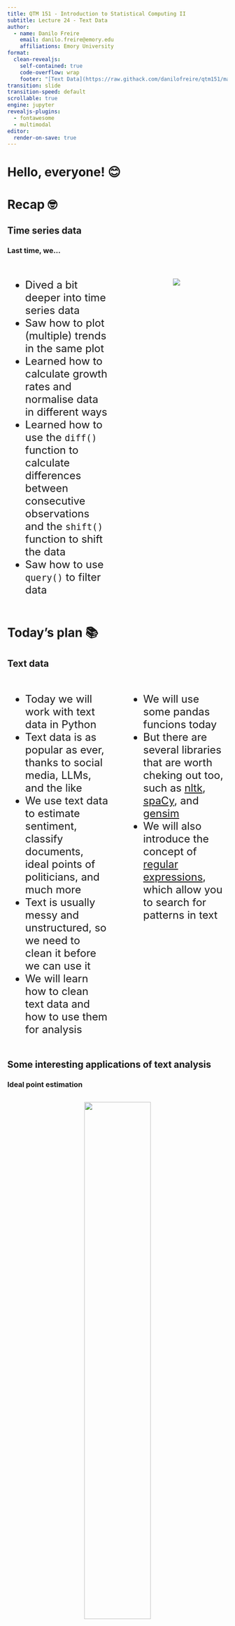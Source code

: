 ```yaml
---
title: QTM 151 - Introduction to Statistical Computing II
subtitle: Lecture 24 - Text Data
author:
  - name: Danilo Freire
    email: danilo.freire@emory.edu
    affiliations: Emory University
format:
  clean-revealjs:
    self-contained: true
    code-overflow: wrap
    footer: "[Text Data](https://raw.githack.com/danilofreire/qtm151/main/lectures/lecture-24/24-text-data.html)"
transition: slide
transition-speed: default
scrollable: true
engine: jupyter
revealjs-plugins:
  - fontawesome
  - multimodal
editor:
  render-on-save: true
---
```


# Hello, everyone! 😊 {background-color="#2d4563"} 

# Recap 🤓 {data-background="#2d4563"}

## Time series data
### Last time, we...

:::{style="margin-top: 30px; font-size: 24px;"}
:::{.columns}
:::{.column width="50%"}
- Dived a bit deeper into time series data
- Saw how to plot (multiple) trends in the same plot
- Learned how to calculate growth rates and normalise data in different ways
- Learned how to use the `diff()` function to calculate differences between consecutive observations and the `shift()` function to shift the data
- Saw how to use `query()` to filter data
:::

:::{.column width="50%"}
:::{style="text-align: center;"}
![](figures/gdp.jpg)
:::
:::
:::
:::

# Today's plan 📚 {data-background="#2d4563"}

## Text data

:::{style="margin-top: 30px; font-size: 24px;"}
:::{.columns}
:::{.column width="50%"}
- Today we will work with text data in Python
- Text data is as popular as ever, thanks to social media, LLMs, and the like
- We use text data to estimate sentiment, classify documents, ideal points of politicians, and much more
- Text is usually messy and unstructured, so we need to clean it before we can use it
- We will learn how to clean text data and how to use them for analysis
:::

:::{.column width="50%"}
- We will use some pandas funcions today
- But there are several libraries that are worth cheking out too, such as [nltk](https://www.nltk.org/), [spaCy](https://spacy.io/), and [gensim](https://radimrehurek.com/gensim/)
- We will also introduce the concept of [regular expressions](https://docs.python.org/3/library/re.html), which allow you to search for patterns in text
:::
:::
:::

## Some interesting applications of text analysis
### Ideal point estimation

:::{style="margin-top: 30px; font-size: 20px; text-align: center;"}
![](figures/barbera.png){width="55%"}

Barberá, P. (2015). [Birds of the same feather tweet together: Bayesian ideal point estimation using Twitter data](https://www.cambridge.org/core/journals/political-analysis/article/birds-of-the-same-feather-tweet-together-bayesian-ideal-point-estimation-using-twitter-data/91E37205F69AEA32EF27F12563DC2A0A). Political analysis, 23(1), 76-91. [YouTube video](https://www.youtube.com/watch?v=gA2fDwRyxa4)
:::

## Some interesting applications of text analysis
### Word frequency as a proxy for importance

:::{style="margin-top: 30px; font-size: 20px; text-align: center;"}
![](figures/image.jpeg){width="50%"}

Rozado, D., Al-Gharbi, M., & Halberstadt, J. (2023). [Prevalence of prejudice-denoting words in news media discourse: A chronological analysis](https://journals.sagepub.com/doi/full/10.1177/08944393211031452). Social Science computer review, 41(1), 99-122.
:::

## Some interesting applications of text analysis
### Sentiment analysis

:::{style="margin-top: 30px; font-size: 20px; text-align: center;"}
![](figures/android_iphone_ratios_plot-1.svg){width="70%"}

Robinson, D. [Text analysis of Trump's tweets confirms he writes only the (angrier) Android half](http://varianceexplained.org/r/trump-tweets/). Variance Explained.
:::

## Some interesting applications of text analysis
### What gets censored in China?

:::{style="margin-top: 30px; font-size: 20px; text-align: center;"}
![](figures/censorship.png){width="70%"}

King, G., Pan, J., & Roberts, M. E. (2013). [How censorship in China allows government criticism but silences collective expression](https://www.cambridge.org/core/journals/american-political-science-review/article/abs/how-censorship-in-china-allows-government-criticism-but-silences-collective-expression/C7EF4A9C9D59425C2D09D83742C1FE00). American political science Review, 107(2), 326-343.
:::

# Text data 📜 {data-background="#2d4563"}

## Text data
### Import the necessary libraries and data

:::{style="margin-top: 30px; font-size: 20px;"}
:::{.columns}
:::{.column width="50%"}
- As usual, let's start by importing the necessary libraries and the data we will use today
- The data are about congressional bills in the US

```python
#| echo: true
#| eval: true
import pandas as pd

# Load the data
bills_actions = pd.read_csv("data_raw/bills_actions.csv")
bills_actions.dtypes
```
:::

:::{.column width="50%"}
- Let's have a quick look at the data

```python
#| echo: true
#| eval: true
bills_actions.head()
```
:::
:::
:::

## Basic text operations

:::{style="margin-top: 30px; font-size: 21px;"}
:::{.columns}
:::{.column width="50%"}
### Counting categories

- A simple way to start working with text data is to count the number of words in a text or dataset
- Let's see how many categories we have in the `category` column

```python
#| echo: true
#| eval: true
bills_actions["category"].nunique()
```

- We can also use `value_counts()` to see the frequency of each category

```python
#| echo: true
#| eval: true
bills_actions["category"].value_counts()
```
:::

:::{.column width="50%"}
### Subset text categories

- Here we are only interested in bills. So let's use `query()` to subset the data
- We select all entries in the column called `category` which have values contain in `list_categories`
  - `in` is used to test whether a word belongs to a list
  - `@` is the syntax to reference `global` variables that are defined in the global environment

```python
#| echo: true
#| eval: true
list_categories = ["house bill","senate bill"]
bills = bills_actions.query('category in @list_categories')

# Verify that the code worked:
bills["category"].value_counts()
```
:::
:::
:::

## Data manipulation with sentences

:::{style="margin-top: 30px; font-size: 20px;"}
:::{.columns}
:::{.column width="50%"}
- The `str` attribute allows us to access string methods, and [there are a lot of them](https://pandas.pydata.org/docs/user_guide/text.html)
- Here we will use `str.contains()` to check if a sentence contains a specific word
- Let's see how many bills contain the word `senator`

```python
#| echo: true
#| eval: true
# Check if the action contains the word "Senator"
bool_contains = bills["action"].str.contains("Senator")

# Check the result
bool_contains.head()
```

```python
#| echo: true
#| eval: true
# Calculate the proportion 
bool_contains.mean()
```
:::

:::{.column width="50%"}
- Let's double-check the result

```python
#| echo: true
#| eval: true
bills[bills["action"].str.contains("Senator")]
```
:::
:::
:::

## Replacing text

:::{style="margin-top: 30px; font-size: 24px;"}
- We can also use `str.replace()` to replace text
- Let's replace the word `Senator` by `Sen.` in the `action` column

```python
#| echo: true
#| eval: true
bills["action_custom"] = bills["action"].str.replace("Senator","Sen.")
bills[["action","action_custom"]].head(10)
```
:::

## Try it yourself! 🤓 {#sec:exercise01}

:::{style="margin-top: 30px; font-size: 24px;"}
- Create a new dataset called `resolutions` which subsets rows contain the `category` values:
  - `["house resolution","senate resolution"]`
- Create a new column called `action_custom` which replaces the word `resolution` by `res.` in the `action` column
- Check the first 10 rows of the new dataset
- [[Appendix 01]{.button}](#sec:appendix01)
:::

# Regular expressions 🔎 {data-background="#2d4563"}

## Regular expressions

:::{style="margin-top: 30px; font-size: 20px;"}
:::{.columns}
:::{.column width="50%"}
- [Regular expressions ("regex")](https://docs.python.org/3/library/re.html) are a flexible tool to search for patterns in text
- Regex is a language in itself, and it is used in many programming languages
- They are indeed very powerful, [but can also be very complex](https://www.regular-expressions.info/)
- Here we will see just the basics of regex, but it is worth learning more about it (if you have the courage!)
- An example of a _very simple_ regex used to validate email addresses: `^([a-zA-Z0-9_\-\.]+)@([a-zA-Z0-9_\-\.]+)\.([a-zA-Z]{2,5})$`
- It means "a string that starts with a sequence of letters, numbers, underscores, hyphens, and dots, followed by an `@`, followed by another sequence of letters, numbers, underscores, hyphens, and dots, followed by a dot and a sequence of letters with length between 2 and 5" 😅
:::

:::{.column width="50%"}
:::{style="text-align: center; margin-top: -30px;"}
![](figures/cnchoni4hbn81.png){width="70%"}
![](figures/6tmm98vtpyh81.png){width="70%"}
:::
:::
:::
:::

## Regular expressions in Python

:::{style="margin-top: 30px; font-size: 20px;"}
- Let's load the dataset again

```python
#| echo: true
#| eval: true
dataset = pd.read_csv("data_raw/bills_actions.csv")
```

- And let's split the data into two datasets: one for senate bills and another for amendments

```python
#| echo: true
#| eval: true
senate_bills = dataset.query('category == "senate bill"')
amendments = dataset.query('category == "amendment"')
```

- Let's see all `actions` that contain the words `to reconsider`
- We can use the `str.contains()` method again

```python
#| echo: true
#| eval: true
dataset[dataset['action'].str.contains('to reconsider')].head()
```
:::

## Regular expressions in Python

:::{style="margin-top: 30px; font-size: 20px;"}
:::{.columns}
:::{.column width="50%"}
- Now let's combine the `str.contains()` method with a regular expression
- Python handles regex with the `re` module, which is part of the standard library
- Let's import it too

```python
#| echo: true
#| eval: true
import re
```

- We can use the `str.findall()` method to find all occurrences of a pattern in a string
- This is similar to `str.contains()`, but it returns the actual matches instead of a boolean (True/False) when a match is found
- We will search for all occurrences of the word `Amdt` followed by a dot and a number or a non-digit character (e.g., `Amdt.1`, `Amdt.2!`, `Amdt.3.`, `Amdt.4@`, `Amdt.5a`, etc)
:::

:::{.column width="50%"}
- The regex pattern is `Amdt\.\d+`
  - `Amdt` is the word we are looking for
  - `\.` is used to escape the dot, which is a special character in regex
  - `\d` is used to match any digit
  - `+` is used to match one or more occurrences of the previous character
  - `\D+` is used to match any non-digit character
- Note the `r` before the string, which is used to indicate a raw string (to avoid Python from interpreting the backslashes)
- Let's see the result

```python
#| echo: true
#| eval: true
amendments["action"].str.findall(r'Amdt\.\d+\D').head()
```
:::
:::
:::

## Wildcards and quantifiers

:::{style="margin-top: 30px; font-size: 23px;"}
:::{.columns}
:::{.column width="50%"}
- There are several special characters in regex. Examples:
- `.` = any character except a newline
- `\d` = digit
- `\D` = non-digit character
- `\w` = any word character (alphanumeric character plus underscore)
- `\W` = any non-word character
- `\s` = any whitespace character
- `\S` = any non-whitespace character
- `+` = one or more occurrences of the previous character
:::

:::{.column width="50%"}
:::{style="text-align: center; margin-top: -30px;"}
![](figures/wildcards_regex1.png){width="100%"}

- There are many more special characters and quantifiers
- Check the [documentation](https://docs.python.org/3/library/re.html) for more information
:::
:::
:::
:::

## Some examples

:::{style="margin-top: 30px; font-size: 21px;"}
- Get digits after string

```python
#| echo: true
#| eval: true
amendments["action"].str.findall(r"Amdt\.\d+").head()
```
- Get any character before string

```python
#| echo: true
#| eval: true
amendments["action"].str.findall(r"\wmdt\.").head()
```

- Get two characters before string and four characters after string

```python
#| echo: true
#| eval: true
amendments["action"].str.findall(r"\w{2}dt\.\w{4}").head()
```
:::

## Wildcards and quantifiers

:::{style="margin-top: 30px; font-size: 20px;"}
:::{.columns}
:::{.column width="50%"}
- [Quantifiers](https://docs.python.org/3/library/re.html#regular-expression-syntax) are used to specify how many occurrences of a character we want to match
- `*` = zero or more occurrences of the previous character
- `?` = zero or one occurrence of the previous character
- `{n}` = exactly `n` occurrences of the previous character
- `{n,}` = at least `n` occurrences of the previous character
- `{n,m}` = between `n` and `m` occurrences of the previous character
- `^` = start of a string
- `$` = end of a string
- `[]` = a set of characters
- `|` = or
- `()` = group
- Enough for today! 😅
:::

:::{.column width="50%"}
:::{style="text-align: center; margin-top: -30px;"}
![](figures/wildcards_regex2.png){width="100%"}
:::

- Match any characters (including none) before `Amdt` followed by non-whitespace

```python
#| echo: true
#| eval: true
amendments["action"].str.findall(r".*Amdt\S*").head()
```
:::
:::
:::

## Try it yourself! 😅 {#sec:exercise02}

:::{style="margin-top: 30px; font-size: 24px;"}
- Practice using the `senate_bills` dataset

```python
#| echo: true
#| eval: true
senate_bills = dataset.query('category == "senate bill"')
```

- Use `.str.findall()` to find the word `Senator`
- Use the regular expression `"Senator \S"` to extract the the first letter of senator
- Use `*` to extract senator names
- [[Appendix 02]{.button}](#sec:appendix02)
:::

# That's all for today! 🎉 {data-background="#2d4563"}

# Happy Thanksgiving! 🦃 {data-background="#2d4563"}

## Appendix 01 {#sec:appendix01}

:::{style="margin-top: 30px; font-size: 21px;"}
```python
#| echo: true
#| eval: true
# Subset the data
list_categories = ["house resolution","senate resolution"]
resolutions = bills_actions.query('category in @list_categories')

# Replace the word "resolution" by "res."
resolutions["action_custom"] = resolutions["action"].str.replace("resolution","res.")

# Check the first 10 rows
resolutions[["action","action_custom"]].head(10)
```
[Back to exercise](#sec:exercise01)
:::

## Appendix 02 {#sec:appendix02}

:::{style="margin-top: 30px; font-size: 21px;"}
```python
#| echo: true
#| eval: true
# Find the word "Senator"
senate_bills["action"].str.findall(r"Senator").head()
```

```python
#| echo: true
#| eval: true
# Extract the first letter of senator
senate_bills["action"].str.findall(r"Senator \S").head()
```

```python
#| echo: true
#| eval: true
# Extract senator names
senate_bills["action"].str.findall(r"Senator \S*").head()
```
[Back to exercise](#sec:exercise02)
:::
